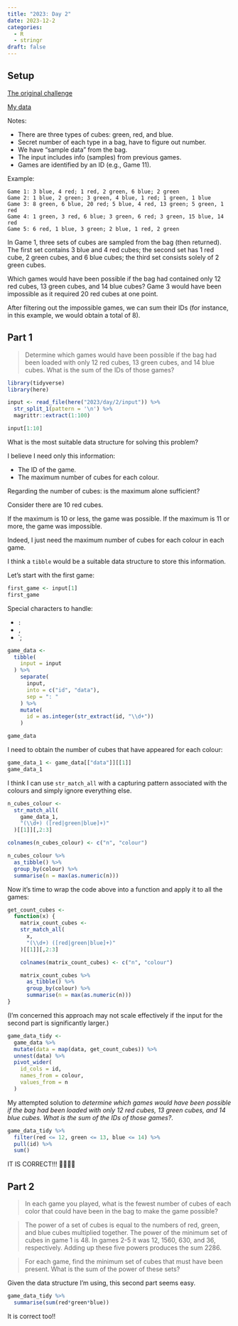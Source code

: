 ```yaml
---
title: "2023: Day 2"
date: 2023-12-2
categories:
  - R
  - stringr
draft: false
---
```


## Setup

[The original challenge](https://adventofcode.com/2023/day/2)

[My data](input){target="_blank"}

Notes:

- There are three types of cubes: green, red, and blue.
- Secret number of each type in a bag, have to figure out number.
- We have "sample data" from the bag.
- The input includes info (samples) from previous games.
- Games are identified by an ID (e.g., Game 11).

Example:

```
Game 1: 3 blue, 4 red; 1 red, 2 green, 6 blue; 2 green
Game 2: 1 blue, 2 green; 3 green, 4 blue, 1 red; 1 green, 1 blue
Game 3: 8 green, 6 blue, 20 red; 5 blue, 4 red, 13 green; 5 green, 1 red
Game 4: 1 green, 3 red, 6 blue; 3 green, 6 red; 3 green, 15 blue, 14 red
Game 5: 6 red, 1 blue, 3 green; 2 blue, 1 red, 2 green
```

In Game 1, three sets of cubes are sampled from the bag (then returned). The first set contains 3 blue and 4 red cubes; the second set has 1 red cube, 2 green cubes, and 6 blue cubes; the third set consists solely of 2 green cubes.

Which games would have been possible if the bag had contained only 12 red cubes, 13 green cubes, and 14 blue cubes? Game 3 would have been impossible as it required 20 red cubes at one point.

After filtering out the impossible games, we can sum their IDs (for instance, in this example, we would obtain a total of 8).

## Part 1

> Determine which games would have been possible if the bag had been loaded with only 12 red cubes, 13 green cubes, and 14 blue cubes. What is the sum of the IDs of those games?

```r
library(tidyverse)
library(here)

input <- read_file(here("2023/day/2/input")) %>%
  str_split_1(pattern = '\n') %>%
  magrittr::extract(1:100)

input[1:10]
```

What is the most suitable data structure for solving this problem?

I believe I need only this information:

- The ID of the game.
- The maximum number of cubes for each colour.

Regarding the number of cubes: is the maximum alone sufficient?

Consider there are 10 red cubes.

If the maximum is 10 or less, the game was possible.
If the maximum is 11 or more, the game was impossible.

Indeed, I just need the maximum number of cubes for each colour in each game.

I think a `tibble` would be a suitable data structure to store this information.

Let's start with the first game:
```r
first_game <- input[1]
first_game
```

Special characters to handle:

- `:`
- `,`
- `;

```r
game_data <-
  tibble(
    input = input
  ) %>%
    separate(
      input,
      into = c("id", "data"),
      sep = ": "
    ) %>%
    mutate(
      id = as.integer(str_extract(id, "\\d+"))
    )

game_data
```

I need to obtain the number of cubes that have appeared for each colour:
```r
game_data_1 <- game_data[["data"]][[1]]
game_data_1
```

I think I can use `str_match_all` with a capturing pattern associated with the colours and simply ignore everything else.

```r
n_cubes_colour <- 
  str_match_all(
    game_data_1,
    "(\\d+) ([red|green|blue]+)"
  )[[1]][,2:3]

colnames(n_cubes_colour) <- c("n", "colour")

n_cubes_colour %>%
  as_tibble() %>%
  group_by(colour) %>%
  summarise(n = max(as.numeric(n)))
```

Now it's time to wrap the code above into a function and apply it to all the games:
```r
get_count_cubes <-
  function(x) {
    matrix_count_cubes <-
    str_match_all(
      x,
      "(\\d+) ([red|green|blue]+)"
    )[[1]][,2:3]

    colnames(matrix_count_cubes) <- c("n", "colour")

    matrix_count_cubes %>%
      as_tibble() %>%
      group_by(colour) %>%
      summarise(n = max(as.numeric(n)))
}
```

(I'm concerned this approach may not scale effectively if the input for the second part is significantly larger.)

```r
game_data_tidy <- 
  game_data %>%
  mutate(data = map(data, get_count_cubes)) %>%
  unnest(data) %>%
  pivot_wider(
    id_cols = id,
    names_from = colour,
    values_from = n
  )
```

My attempted solution to *determine which games would have been possible if the bag had been loaded with only 12 red cubes, 13 green cubes, and 14 blue cubes. What is the sum of the IDs of those games?*.

```r
game_data_tidy %>%
  filter(red <= 12, green <= 13, blue <= 14) %>%
  pull(id) %>%
  sum()
```

IT IS CORRECT!!! 🥳🥳🥳🥳 

## Part 2

> In each game you played, what is the fewest number of cubes of each color that could have been in the bag to make the game possible?

> The power of a set of cubes is equal to the numbers of red, green, and blue cubes multiplied together. The power of the minimum set of cubes in game 1 is 48. In games 2-5 it was 12, 1560, 630, and 36, respectively. Adding up these five powers produces the sum 2286.

> For each game, find the minimum set of cubes that must have been present. What is the sum of the power of these sets?

Given the data structure I'm using, this second part seems easy.

```r
game_data_tidy %>%
  summarise(sum(red*green*blue))
```

It is correct too!!
